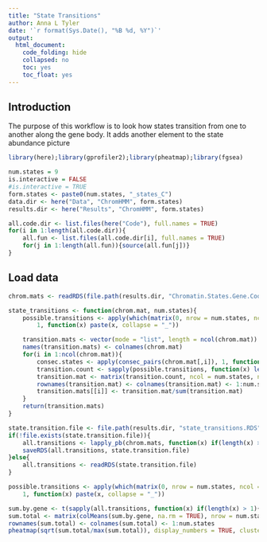 ```yaml
---
title: "State Transitions"
author: Anna L Tyler
date: '`r format(Sys.Date(), "%B %d, %Y")`'
output: 
  html_document:
    code_folding: hide
    collapsed: no
    toc: yes
    toc_float: yes
---
```


## Introduction

The purpose of this workflow is to look how states transition
from one to another along the gene body. It adds another element
to the state abundance picture
  
```r
library(here);library(gprofiler2);library(pheatmap);library(fgsea)
```

```r
num.states = 9
is.interactive = FALSE
#is.interactive = TRUE
form.states <- paste0(num.states, "_states_C")
data.dir <- here("Data", "ChromHMM", form.states)
results.dir <- here("Results", "ChromHMM", form.states)
```

```r
all.code.dir <- list.files(here("Code"), full.names = TRUE)
for(i in 1:length(all.code.dir)){
	all.fun <- list.files(all.code.dir[i], full.names = TRUE)
	for(j in 1:length(all.fun)){source(all.fun[j])}
}
```

## Load data

```r
chrom.mats <- readRDS(file.path(results.dir, "Chromatin.States.Gene.Coords.RDS"))
```

```r
state_transitions <- function(chrom.mat, num.states){
    possible.transitions <- apply(which(matrix(0, nrow = num.states, ncol = num.states) == 0, arr.ind = TRUE), 
        1, function(x) paste(x, collapse = "_"))

    transition.mats <- vector(mode = "list", length = ncol(chrom.mat))
    names(transition.mats) <- colnames(chrom.mat)
    for(i in 1:ncol(chrom.mat)){
        consec.states <- apply(consec_pairs(chrom.mat[,i]), 1, function(x) paste(x, collapse = "_"))
        transition.count <- sapply(possible.transitions, function(x) length(which(consec.states == x)))
        transition.mat <- matrix(transition.count, ncol = num.states, nrow = num.states)
        rownames(transition.mat) <- colnames(transition.mat) <- 1:num.states
        transition.mats[[i]] <- transition.mat/sum(transition.mat)
    }
    return(transition.mats)
}

state.transition.file <- file.path(results.dir, "state_transitions.RDS")
if(!file.exists(state.transition.file)){
    all.transitions <- lapply_pb(chrom.mats, function(x) if(length(x) > 1){state_transitions(x, num.states)}else{NA})
    saveRDS(all.transitions, state.transition.file)
}else{
    all.transitions <- readRDS(state.transition.file)
}

possible.transitions <- apply(which(matrix(0, nrow = num.states, ncol = num.states) == 0, arr.ind = TRUE), 
    1, function(x) paste(x, collapse = "_"))

sum.by.gene <- t(sapply(all.transitions, function(x) if(length(x) > 1){as.vector(Reduce("+", x))}else{rep(NA, num.states^2)}))
sum.total <- matrix(colMeans(sum.by.gene, na.rm = TRUE), nrow = num.states, ncol = num.states)
rownames(sum.total) <- colnames(sum.total) <- 1:num.states
pheatmap(sqrt(sum.total/max(sum.total)), display_numbers = TRUE, cluster_rows = FALSE, cluster_cols = FALSE)
```
